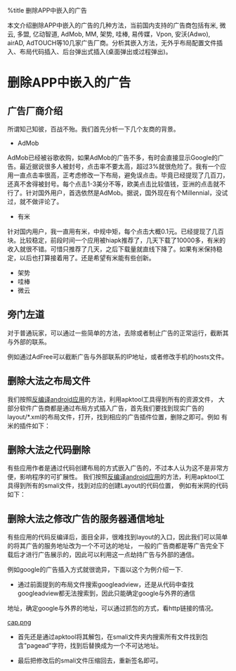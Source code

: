 %title 删除APP中嵌入的广告

本文介绍删除APP中嵌入的广告的几种方法，当前国内支持的广告商包括有米, 微云, 多盟, 亿动智道, AdMob, MM, 架势, 哇棒, 易传媒，Vpon, 安沃(Adwo), airAD, AdTOUCH等10几家广告厂商。分析其嵌入方法，无外乎布局配置文件插入、布局代码插入、后台弹出式插入(桌面弹出或过程弹出)。

=删除APP中嵌入的广告=

==广告厂商介绍==

所谓知己知彼，百战不殆。我们首先分析一下几个友商的背景。

* AdMob

AdMob已经被谷歌收购，如果AdMob的广告不多，有时会直接显示Google的广告。最近据说很多人被封号，点击率不要太高，超过3%就很危险了。我有一个应用一直点击率很高，正考虑修改一下布局，避免误点击。毕竟已经提现了几百刀，还真不舍得被封号。每个点击1-3美分不等，欧美点击比较值钱，亚洲的点击就不行了。针对国外用户，首选依然是AdMob。据说，国外现在有个Millennial，没试过，就不做评论了。

* 有米

针对国内用户，我一直用有米，中规中矩，每个点击大概0.1元。已经提现了几百块。比较稳定，前段时间一个应用被hiapk推荐了，几天下载了10000多，有米的收入就很不错。可惜只推荐了几天，之后下载量就直线下降了。如果有米保持稳定，以后也打算接着用了。还是希望有米能有些创新。 

* 架势
* 哇棒
* 微云


==旁门左道==

对于普通玩家，可以通过一些简单的方法，去除或者制止广告的正常运行，截断其与外部的联系。

例如通过AdFree可以截断广告与外部联系的IP地址，或者修改手机的hosts文件。

==删除大法之布局文件==

我们按照[[hackandroid.html|反编译android应用]]的方法，利用apktool工具得到所有的资源文件，
大部分软件广告商都是通过布局方式插入广告，首先我们要找到现实广告的layout/*.xml的布局文件，打开，找到相应的广告插件位置，删除之即可。例如
有米的插件如下：

{{{class = "brush:xml"
<?xml version="1.0" encoding="utf-8"?>
<!-- 需要设置命名空间 :umadsdk -->
<LinearLayout xmlns:android="http://schemas.android.com/apk/res/android"
    xmlns:umadsdk="http://schemas.android.com/apk/res/com.youmi"
    android:orientation="vertical"
    android:layout_width="fill_parent"
    android:layout_height="fill_parent">      
   <net.youmi.android.AdView
    android:id="@+id/adView"  
    android:layout_width="fill_parent"  
    android:layout_height="wrap_content"
    umadsdk:textColor="#ffffff" 
    umadsdk:backgroundTransparent="155"
    umadsdk:backgroundColor="#808080"/> 
</LinearLayout>
 }}}

==删除大法之代码删除==

有些应用作者是通过代码创建布局的方式嵌入广告的，不过本人认为这不是非常方便，影响程序的可扩展性。
我们按照[[hackandroid.html|反编译android应用]]的方法，利用apktool工具得到所有的smali文件，找到对应的创建Layout的代码位置，
例如有米网的代码如下：
{{{class="brush:java"

  /** Called when the activity is first created. */
  @Override
  public void onCreate(Bundle savedInstanceState) {
    super.onCreate(savedInstanceState);
    LinearLayout layout=new LinearLayout(this);
    layout.setOrientation(LinearLayout.VERTICAL);

    //初始化广告控件
    AdView adView = new AdView(this);
    LayoutParams params = new LayoutParams(LayoutParams.FILL_PARENT, LayoutParams.WRAP_CONTENT);
    layout.addView(adView, params);
    setContentView(layout);

}}}

==删除大法之修改广告的服务器通信地址==

有些应用的代码反编译后，面目全非，很难找到layout的入口，因此我们可以简单的将其广告的服务地址改为一个不可达的地址，
一般的广告商都是等广告完全下载后才进行广告展示的，因此可以利用这一点劫持广告与外部的通信。

例如google的广告插入方式就很诡异，下面以这个为例介绍一下.

* 通过前面提到的布局文件搜索googleadview，还是从代码中查找googleadview都无法搜索到，因此只能确定google与外界的通信
地址，确定google与外界的地址，可以通过抓包的方式，看http链接的情况。

[[cap.png]]

* 首先还是通过apktool将其解包，在smali文件夹内搜索所有文件找到包含"pagead"字符，找到后替换成为一个不可达地址。

{{{class = "brush:java"
    const-string v3, "http://googleads.g.doubleclick.net/aclk"
    invoke-virtual {v2, v3}, Ljava/lang/String;->startsWith(Ljava/lang/String;)Z
    move-result v2
    if-nez v2, :cond_2
    invoke-virtual {v1}, Ljava/lang/String;->toLowerCase()Ljava/lang/String;
    move-result-object v2
    const-string v3, "http://www.googleadservices.com/pagead/aclk"
    invoke-virtual {v2, v3}, Ljava/lang/String;->startsWith(Ljava/lang/String;)Z
    move-result v2
    if-eqz v2, :cond_8
    :cond_2
    invoke-virtual {v1}, Ljava/lang/String;->toLowerCase()Ljava/lang/String;
    move-result-object v2
    const-string v3, "http://googleads.g.doubleclick.net/aclk"
}}}

* 最后把修改后的smali文件压缩回去，重新签名即可。

